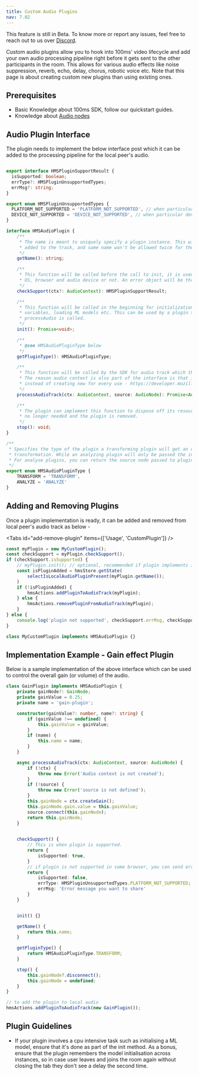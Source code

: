 ```yaml
---
title: Custom Audio Plugins
nav: 7.02
---
```


<Note type="warning">
    This feature is still in Beta. To know more or report any issues, feel free to reach out to us
    over <a href={'https://discord.com/invite/kGdmszyzq2'}>Discord</a>.
</Note>

Custom audio plugins allow you to hook into 100ms' video lifecycle and add your own audio processing
pipeline right before it gets sent to the other participants in the room. This allows for various audio effects like
noise suppression, reverb, echo, delay, chorus, robotic voice etc.
Note that this page is about creating custom new plugins than using existing ones.

## Prerequisites

-   Basic Knowledge about 100ms SDK, follow our quickstart guides.
-   Knowledge about [Audio nodes](https://developer.mozilla.org/en-US/docs/Web/API/AudioNode)

## Audio Plugin Interface

The plugin needs to implement the below interface post which it can be added to the processing pipeline for the local peer's audio.

```ts section=AudioPluginInterface sectionIndex=1

export interface HMSPluginSupportResult {
  isSupported: boolean;
  errType?: HMSPluginUnsupportedTypes;
  errMsg?: string;
}

export enum HMSPluginUnsupportedTypes {
  PLATFORM_NOT_SUPPORTED = 'PLATFORM_NOT_SUPPORTED', // when particular os or browser is not supported
  DEVICE_NOT_SUPPORTED = 'DEVICE_NOT_SUPPORTED', // when particular device is not supported, for example Bluetooth headphones
}

interface HMSAudioPlugin {
    /**
     * The name is meant to uniquely specify a plugin instance. This will be used to track number of plugins
     * added to the track, and same name won't be allowed twice for the same audio track.
     */
    getName(): string;

    /**
     * This function will be called before the call to init, it is used to check whether the plugin supports current
     * OS, browser and audio device or not. An error object will be thrown back to the user if they try to use an unsupported plugin.
     */
    checkSupport(ctx?: AudioContext): HMSPluginSupportResult;

    /**
     * This function will be called in the beginning for initialization which may include tasks like setting up
     * variables, loading ML models etc. This can be used by a plugin to ensure it's prepared at the time
     * processAudio is called.
     */
    init(): Promise<void>;

    /**
     * @see HMSAudioPluginType below
     */
    getPluginType(): HMSAudioPluginType;

    /**
     * This function will be called by the SDK for audio track which the plugin needs to process.
     * The reason audio context is also part of the interface is that it's recommeneded to reuse on audio context
     * instead of creating new for every use - https://developer.mozilla.org/en-US/docs/Web/API/AudioContext
     */
    processAudioTrack(ctx: AudioContext, source: AudioNode): Promise<AudioNode>;

    /**
     * The plugin can implement this function to dispose off its resources. It'll be called when the processor instance is
     * no longer needed and the plugin is removed.
     */
    stop(): void;
}

/**
 * Specifies the type of the plugin a transforming plugin will get an output audio node to give the resulting
 * transformation. While an analyzing plugin will only be passed the input node.
 * For analyse plugins, you can return the source node passed to plugin.processTrack to not modify anything
 */
export enum HMSAudioPluginType {
    TRANSFORM = 'TRANSFORM',
    ANALYZE = 'ANALYZE'
}
```

## Adding and Removing Plugins

Once a plugin implementation is ready, it can be added and removed from local peer's audio track as below -

<Tabs id="add-remove-plugin" items={['Usage', 'CustomPlugin']} />

<Tab id='add-remove-plugin-0'>

```js section=AddingAndRemovingPlugins sectionIndex=1 tab=Usage
const myPlugin = new MyCustomPlugin();
const checkSupport = myPlugin.checkSupport();
if (checkSupport.isSupported) {
    // myPlugin.init(); // optional, recommended if plugin implements it, you can show a loader here in the UI
    const isPluginAdded = hmsStore.getState(
        selectIsLocalAudioPluginPresent(myPlugin.getName());
    )
    if (!isPluginAdded) {
        hmsActions.addPluginToAudioTrack(myPlugin);
    } else {
        hmsActions.removePluginFromAudioTrack(myPlugin);
    }
} else {
    console.log('plugin not supported', checkSupport.errMsg, checkSupport.errType)
}
```

</Tab>

<Tab id='add-remove-plugin-1'>

```ts section=AddingAndRemovingPlugins sectionIndex=1 tab=CustomPlugin
class MyCustomPlugin implements HMSAudioPlugin {}
```

</Tab>

## Implementation Example - Gain effect Plugin

Below is a sample implementation of the above interface which can be used to control the overall gain (or volume) of the audio.

```ts section=ImplementationExample sectionIndex=1
class GainPlugin implements HMSAudioPlugin {
    private gainNode?: GainNode;
    private gainValue = 0.25;
    private name = 'gain-plugin';

    constructor(gainValue?: number, name?: string) {
        if (gainValue !== undefined) {
            this.gainValue = gainValue;
        }
        if (name) {
            this.name = name;
        }
    }

    async processAudioTrack(ctx: AudioContext, source: AudioNode) {
        if (!ctx) {
            throw new Error('Audio context is not created');
        }
        if (!source) {
            throw new Error('source is not defined');
        }
        this.gainNode = ctx.createGain();
        this.gainNode.gain.value = this.gainValue;
        source.connect(this.gainNode);
        return this.gainNode;
    }

    
    checkSupport() {
        // This is when plugin is supported.
        return {
            isSupported: true,
        }
        // if plugin is not supported in some browser, you can send error here.
        return {
            isSupported: false,
            errType: HMSPluginUnsupportedTypes.PLATFORM_NOT_SUPPORTED;
            errMsg: 'Error message you want to share'
        }
    }


    init() {}

    getName() {
        return this.name;
    }

    getPluginType() {
        return HMSAudioPluginType.TRANSFORM;
    }

    stop() {
        this.gainNode?.disconnect();
        this.gainNode = undefined;
    }
}

// to add the plugin to local audio
hmsActions.addPluginToAudioTrack(new GainPlugin());
```

## Plugin Guidelines

-   If your plugin involves a cpu intensive task such as initialising a ML model, ensure that it's done as part of the init method.
    As a bonus, ensure that the plugin remembers the model initialisation across instances, so in case user leaves and joins the room again
    without closing the tab they don't see a delay the second time.
